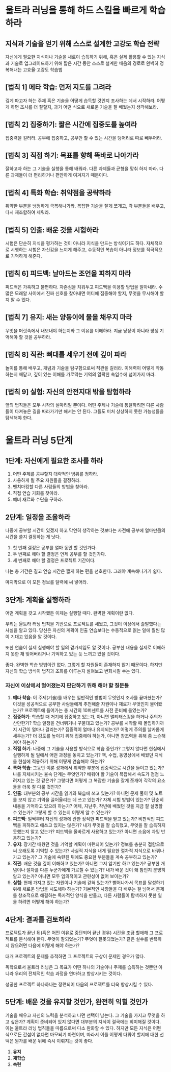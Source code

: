 # 울트라 러닝을 통해 하드 스킬을 빠르게 학습하라

## 지식과 기술을 얻기 위해 스스로 설계한 고강도 학습 전략

자신에게 필요한 지식이나 기술을 새로이 습득하기 위해, 혹은 실제 활용할 수 있는 지식과 기술로 업그레이드하기 위해 짧은 시간 동안 스스로 설계한 배움의 경로로 완벽히 정복해내는 고효율·고강도 학습법

## [법칙 1] 메타 학습: 먼저 지도를 그려라
깊게 파고자 하는 주제 혹은 기술을 어떻게 습득할 것인지 조사하는 데서 시작하라. 어떻게 하면 조사를 더 잘할지, 과거 어떤 식으로 새로운 기술을 잘 배웠는지 생각해보라.

## [법칙 2] 집중하기: 짧은 시간에 집중도를 높여라
집중력을 길러라. 공부에 집중하고, 공부만 할 수 있는 시간을 덩어리로 따로 빼두어라.

## [법칙 3] 직접 하기: 목표를 향해 똑바로 나아가라
잘하고자 하는 그 기술을 실행을 통해 배워라. 다른 과제들과 균형을 맞춰 하지 마라. 다른 과제들이 더 편리하거나 편안하게 여겨지기 때문이다.

## [법칙 4] 특화 학습: 취약점을 공략하라
취약한 부분을 냉정하게 극복해나가라. 복잡한 기술을 잘게 쪼개고, 각 부분들을 배우고, 다시 재조합하여 세워라.

## [법칙 5] 인출: 배운 것을 시험하라
시험은 단순히 지식을 평가하는 것이 아니라 지식을 만드는 방식이기도 하다. 자체적으로 시행하는 시험은 자신감을 느끼게 해주고, 수동적인 복습이 아니라 정보를 적극적으로 기억하게 해준다.

## [법칙 6] 피드백: 날아드는 조언을 피하지 마라
피드백은 가혹하고 불편하다. 자존심을 치워두고 피드백을 이용할 방법을 알아내라. 수많은 모래알 사이에서 진짜 신호를 찾아내면 어디에 집중해야 할지, 무엇을 무시해야 할지 알 수 있다.

## [법칙 7] 유지: 새는 양동이에 물을 채우지 마라
무엇을 머릿속에서 내보내야 하는지와 그 이유를 이해하라. 지금 당장이 아니라 평생 기억해야 할 것을 공부하라.

## [법칙 8] 직관: 뼈대를 세우기 전에 깊이 파라
놀이를 통해 배우고, 개념과 기술을 탐구함으로써 직관을 길러라. 이해력이 어떻게 작동하는지 깨닫고, 깊이 있는 이해를 가로막는 기억의 얄팍한 속임수에 넘어가지 마라.

## [법칙 9] 실험: 자신의 안전지대 밖을 탐험하라
앞의 법칙들은 모두 시작의 실마리일 뿐이다. 어떤 주제나 기술에 통달하려면 다른 사람들이 다져놓은 길을 따라가기만 해서는 안 된다. 그들도 미처 상상하지 못한 가능성들을 탐색해야 한다.

# 울트라 러닝 5단계

## 1단계: 자신에게 필요한 조사를 하라
1. 어떤 주제를 공부할지 대략적인 범위를 정하라.
2. 사용하게 될 주요 자원들을 결정하라.
3. 벤치마킹할 다른 사람들의 방법을 찾아라.
4. 직접 연습 기회를 찾아라.
5. 예비 재료와 수단을 구하라.

## 2단계: 일정을 조율하라
나중에 공부할 시간이 있겠지 하고 막연히 생각하는 것보다는 사전에 공부에 얼마만큼의 시간을 쓸지 결정하는 게 낫다.

1. 첫 번째 결정은 공부를 얼마 동안 할 것인가다.
2. 두 번째로 해야 할 결정은 언제 공부를 할 것인가다.
3. 세 번째로 해야 할 결정은 프로젝트 기간이다.

나는 총 기간은 길고 연습 시간은 짧게 하는 편을 선호한다. 그래야 계속해나가기 쉽다.

마지막으로 이 모든 정보를 달력에 써 넣어라.

## 3단계: 계획을 실행하라
어떤 계획을 갖고 시작했든 이제는 실행할 때다. 완벽한 계획이란 없다. 

우리는 울트라 러닝 법칙을 기반으로 프로젝트를 세웠고, 그것이 이상에서 출발했다는 사실을 알고 있다. 당신은 자신의 계획이 인출 연습보다는 수동적으로 읽는 일에 훨씬 많이 기대고 있음을 알 것이다. 

또한 연습이 실제 실행해야 할 일의 곁가지임도 알 것이다. 공부한 내용을 실제로 이해하지 못한 채 잊어버리거나 기억하고 있는 듯 느끼고 있을 것이다. 

좋다. 완벽한 학습 방법이란 없다. 그렇게 할 자원들이 존재하지 않기 때문이다. 하지만 자신의 학습 방식이 법칙과 조화를 이루는지 살펴보고 변화시킬 수는 있다.

### 자신이 이상에서 멀어졌는지 판단하기 위해 해야 할 질문들
1. **메타 학습**: 이 주제(기술)를 배우는 일반적인 방법이 무엇인지 조사를 끝마쳤는가? 이것을 성공적으로 공부한 사람들에게 추천해줄 자원이나 재료가 무엇인지 물어봤는가? 프로젝트에 들어가는 총 시간의 10퍼센트를 사전 준비에 들였는가?
2. **집중하기**: 학습할 때 거기에 집중하고 있는가, 아니면 멀티태스킹을 하거나 주의가 산만한가? 학습 일정을 건너뛰거나 꾸물대고 있는가? 공부를 시작할 때 몰입하기까지 시간이 얼마나 걸리는가? 집중력이 얼마나 유지되는가? 어떻게 주의를 날카롭게 세우는가? 더 강도를 높이기 위해 집중해야 하는가, 아니면 창조력을 위해 좀 느슨해져야 하는가?
3. **직접 하기**: 나중에 그 기술을 사용할 방식으로 학습 중인가? 그렇지 않다면 현실에서 실행하게 될 일에서 어떤 과정을 놓치고 있는가? 책, 수업, 동영상에서 배웠던 지식을 현실에 적용하기 위해 어떻게 연습해야 하는가?
4. **특화 학습**: 그동안 이룬 성과에서 취약한 부분에 집중적으로 시간을 들이고 있는가? 나를 지체시키는 율속 단계는 무엇인가? 배워야 할 기술이 복잡해서 속도가 점점 느려지고 있는 것 같은가? 그렇다면 어떻게 그 복잡한 기술을 잘게 쪼개어 각각의 요소들을 더욱 잘 다룰 것인가?
5. **인출**: 대부분의 공부 시간을 읽기와 복습에 쓰고 있는가? 아니면 문제 풀이 및 노트를 보지 않고 기억을 끌어올리는 데 쓰고 있는가? 자체 시험 방법이 있는가? 단순히 내용을 기억하고 있으려 하는가? 어제, 지난주, 작년에 배웠던 것을 지금 잘 설명할 수 있는가? 그렇게 할 수 있는지 어떻게 알 수 있는가?
6. **피드백**: 일찍부터 자신의 성과에 관한 정직한 피드백을 받고 있는가? 비판적인 피드백을 피하려고 애쓰고 있지는 않은가? 내가 무엇을 잘 습득했고, 무엇을 잘 습득하지 못했는지 알고 있는가? 피드백을 올바르게 사용하고 있는가? 아니면 소음에 과잉 반응하고 있는가?
7. **유지**: 장기간 배웠던 것을 기억할 계획이 마련되어 있는가? 정보를 충분히 접함으로써 오래도록 기억할 수 있는가? 사실적 지식을 내게 필요한 절차적 지식으로 바꿔나가고 있는가? 그 기술에 숙련된 뒤에도 중요한 부분들을 계속 공부하고 있는가?
8. **직관**: 배운 것을 깊이 이해하고 있는가? 아니면 그저 암기만 하고 있는가? 공부한 개념이나 절차를 다른 누군가에게 가르칠 수 있는가? 내가 배운 것이 왜 참인지 분명히 알고 있는가? 아니면 모두 임의적이고 관련성이 없어 보이는가?
9. **실험**: 현재 가지고 있는 자원이나 기술에 갇혀 있는가? 뻗어나가서 목표를 달성하기 위해 새로운 방법을 시도해야 하는가? 기본적인 사항들을 다 배우는 걸 넘어서 문제를 창조적으로 해결하는 독자적인 양식을 만들고, 다른 사람들이 탐색하지 못한 일을 하려면 어떻게 해야 하는가?

## 4단계: 결과를 검토하라
프로젝트가 끝난 뒤(혹은 어떤 이유로 중단되어 끝난 경우) 시간을 조금 할애해 그 프로젝트를 분석해야 한다. 무엇이 잘되었는가? 무엇이 잘못되었는가? 같은 실수를 반복하지 않으려면 다음에 어떻게 해야 하는가?

대개 프로젝트의 문제를 추적하면 그 프로젝트의 구상이 문제인 경우가 많다.

독학으로서 울트라 러닝은 그 목표가 어떤 하나의 기술이나 주제를 습득하는 것뿐만 아니라 우리의 전체적인 학습 과정을 연마하고 향상시키는 것이다.

성공한 프로젝트 하나하나는 정련되어 다음의 프로젝트를 더욱 향상시킬 수 있다.

## 5단계: 배운 것을 유지할 것인가, 완전히 익힐 것인가
기술을 배우고 자신의 노력을 분석하고 나면 선택이 남는다. 그 기술을 가지고 무엇을 하고 싶은가? 계획이 준비되어 있지 않다면 대부분의 지식이 결국에는 희미해질 것이다. 이는 울트라 러닝 법칙들을 따름으로써 다소 완화할 수 있다. 하지만 모든 지식은 어떤 식으로든 간섭이 없다면 마모되기 마련이며, 따라서 이를 어떻게 다뤄야 할지에 대한 선택은 뭔가를 배운 뒤에 즉시 이뤄지는 것이 좋다.

1. **유지**
2. **재학습**
3. **숙련**